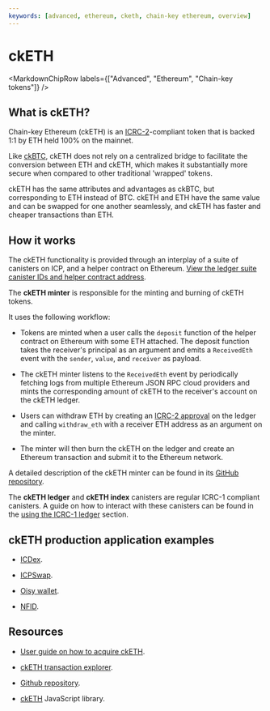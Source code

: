 ```yaml
---
keywords: [advanced, ethereum, cketh, chain-key ethereum, overview]
---
```



# ckETH

<MarkdownChipRow labels={["Advanced", "Ethereum", "Chain-key tokens"]} />

## What is ckETH?

Chain-key Ethereum (ckETH) is an [ICRC-2](https://github.com/dfinity/ICRC-1/blob/main/standards/ICRC-2/README.md)-compliant token that is backed 1:1 by ETH held 100% on the mainnet.

Like [ckBTC](/docs/defi/chain-key-tokens/ckbtc/overview), ckETH does not rely on a centralized bridge to facilitate the conversion between ETH and ckETH, which makes it substantially more secure when compared to other traditional 'wrapped' tokens.

ckETH has the same attributes and advantages as ckBTC, but corresponding to ETH instead of BTC. ckETH and ETH have the same value and can be swapped for one another seamlessly, and ckETH has faster and cheaper transactions than ETH.

## How it works

The ckETH functionality is provided through an interplay of a suite of canisters on ICP, and a helper contract on Ethereum. [View the ledger suite canister IDs and helper contract address](https://github.com/dfinity/ic/blob/974d10d2884487ac9c77db99de56020a6ff845cc/rs/ethereum/cketh/docs/ckerc20.adoc?plain=1#L71).

The **ckETH minter** is responsible for the minting and burning of ckETH tokens.

It uses the following workflow:

- Tokens are minted when a user calls the `deposit` function of the helper contract on Ethereum with some ETH attached. The deposit function takes the receiver's principal as an argument and emits a `ReceivedEth` event with the `sender`, `value`, and `receiver` as payload.

- The ckETH minter listens to the `ReceivedEth` event by periodically fetching logs from multiple Ethereum JSON RPC cloud providers and mints the corresponding amount of ckETH to the receiver's account on the ckETH ledger.

- Users can withdraw ETH by creating an [ICRC-2 approval](https://github.com/dfinity/ICRC-1/tree/main/standards/ICRC-2#icrc2_approve) on the ledger and calling `withdraw_eth` with a receiver ETH address as an argument on the minter.

- The minter will then burn the ckETH on the ledger and create an Ethereum transaction and submit it to the Ethereum network.

A detailed description of the ckETH minter can be found in its [GitHub repository](https://github.com/dfinity/ic/tree/master/rs/ethereum/cketh/minter).

The **ckETH ledger** and **ckETH index** canisters are regular ICRC-1 compliant canisters. A guide on how to interact with these canisters can be found in the [using the ICRC-1 ledger](/docs/defi/token-ledgers/usage/icrc1_ledger_usage) section.

## ckETH production application examples

- [ICDex](https://iclight.io/ICDex/DKP/ICP).

- [ICPSwap](https://icpswap.com/).

- [Oisy wallet](https://oisy.com/).

- [NFID](https://nfid.one/).


## Resources

- [User guide on how to acquire ckETH](https://medium.com/dfinity/how-to-acquire-cketh-02d863c835fc).

- [ckETH transaction explorer](https://dashboard.internetcomputer.org/ethereum/transactions).

- [Github repository](https://github.com/dfinity/ic/blob/master/rs/ethereum/cketh/docs/cketh.adoc).

- [ckETH](https://github.com/dfinity/ic-js/tree/main/packages/cketh) JavaScript library.
